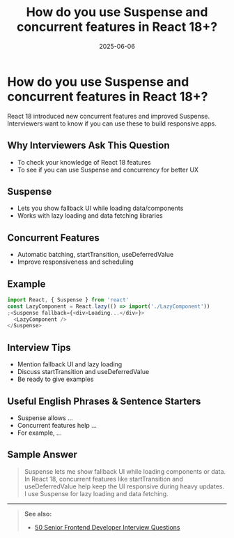 ﻿---
title: 'How do you use Suspense and concurrent features in React 18+?'
date: '2025-06-06'
tags: ['interview', 'react', 'suspense', 'concurrent', 'react 18']
draft: false
summary: 'A practical guide to Suspense and concurrent features in React 18+, with examples and interview tips.'
authors: ['default']
layout: PostSimple
---

# How do you use Suspense and concurrent features in React 18+?

React 18 introduced new concurrent features and improved Suspense. Interviewers want to know if you can use these to build responsive apps.

## Why Interviewers Ask This Question

- To check your knowledge of React 18 features
- To see if you can use Suspense and concurrency for better UX

## Suspense

- Lets you show fallback UI while loading data/components
- Works with lazy loading and data fetching libraries

## Concurrent Features

- Automatic batching, startTransition, useDeferredValue
- Improve responsiveness and scheduling

## Example

```js
import React, { Suspense } from 'react'
const LazyComponent = React.lazy(() => import('./LazyComponent'))
;<Suspense fallback={<div>Loading...</div>}>
  <LazyComponent />
</Suspense>
```

## Interview Tips

- Mention fallback UI and lazy loading
- Discuss startTransition and useDeferredValue
- Be ready to give examples

## Useful English Phrases & Sentence Starters

- Suspense allows ...
- Concurrent features help ...
- For example, ...

## Sample Answer

> Suspense lets me show fallback UI while loading components or data. In React 18, concurrent features like startTransition and useDeferredValue help keep the UI responsive during heavy updates. I use Suspense for lazy loading and data fetching.

---

> **See also:**
>
> - [50 Senior Frontend Developer Interview Questions](./50-frontend-senior-interview-questions)
